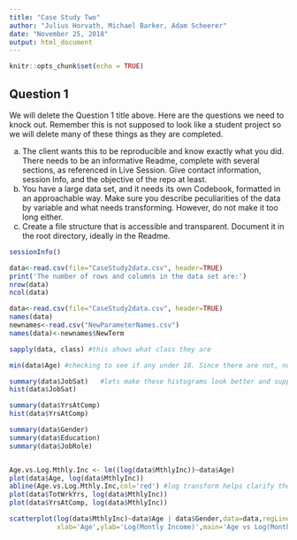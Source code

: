---
title: "Case Study Two"
author: "Julius Horvath, Michael Barker, Adam Scheerer"
date: "November 25, 2018"
output: html_document
---

```{r setup, include=FALSE}
knitr::opts_chunk$set(echo = TRUE)
```

## Question 1 

We will delete the Question 1 title above. Here are the questions we need to knock out. Remember this is not supposed to look like a student project so we will delete many of these things as they are completed.

a.	The client wants this to be reproducible and know exactly what you did.  There needs to be an informative Readme, complete with several sections, as referenced in Live Session.  Give contact information, session Info, and the objective of the repo at least.  
b.	You have a large data set, and it needs its own Codebook, formatted in an approachable way.  Make sure you describe peculiarities of the data by variable and what needs transforming.  However, do not make it too long either.
c.	Create a file structure that is accessible and transparent.  Document it in the root directory, ideally in the Readme.

```{r 1A, echo=TRUE}
sessionInfo()

```


```{r 2A, echo=TRUE}
data<-read.csv(file="CaseStudy2data.csv", header=TRUE)
print('The number of rows and columns in the data set are:')
nrow(data)
ncol(data)
```

```{r 2B, echo=TRUE}
data<-read.csv(file="CaseStudy2data.csv", header=TRUE)
names(data)
newnames<-read.csv("NewParameterNames.csv")
names(data)<-newnames$NewTerm
```
```{r 2D, echo=TRUE}
sapply(data, class) #this shows what class they are
```


```{r 3A, echo=TRUE}
min(data$Age) #checking to see if any under 18. Since there are not, no need to remove at this point. 
```
```{r 3B, echo=TRUE}
summary(data$JobSat)   #lets make these histograms look better and supply commentary on them.
hist(data$JobSat)

summary(data$YrsAtComp)
hist(data$YrsAtComp)
```

```{r 3C, echo=TRUE}
summary(data$Gender)
summary(data$Education)
summary(data$JobRole)
```

```{r 4B, echo=TRUE}

```

```{r 4C, echo=TRUE}
Age.vs.Log.Mthly.Inc <- lm((log(data$MthlyInc))~data$Age)
plot(data$Age, log(data$MthlyInc))
abline(Age.vs.Log.Mthly.Inc,col='red') #log transform helps clarify the plots. There appears to be a relationship between age and monthly income, however age is really just a proxy for things like experience or time at a company/in the workforce. plotting those you get a much stronger relationship. 
plot(data$TotWrkYrs, log(data$MthlyInc))
plot(data$YrsAtComp, log(data$MthlyInc))

scatterplot(log(data$MthlyInc)~data$Age | data$Gender,data=data,regLine=T,
            xlab='Age',ylab='Log(Montly Income)',main='Age vs Log(Monthly Income)')
```

```{r 4D, echo=TRUE}

```
